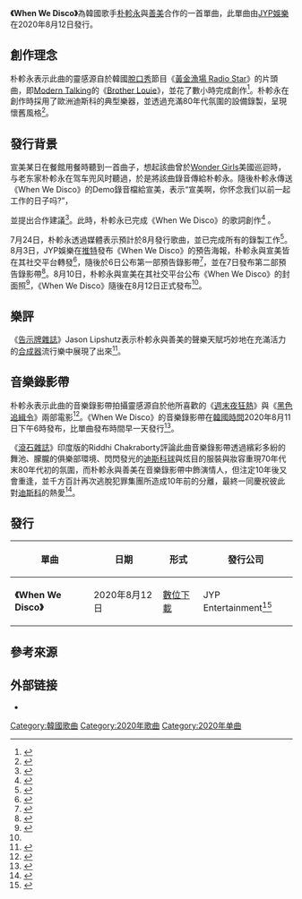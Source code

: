 {{noteTA|G1=IT}}
{{Infobox single
| Name = When We Disco
| Cover = When We Disco.jpg
| Caption = 
| Artist = [[善美|善美]]、[[朴軫永|朴軫永]]
| Album = 
| Released = 2020年8月12日
| Format = [[數位音樂下載|數位音樂下載]]
| Genre = {{le|歐洲迪斯科|Euro disco}}、復古風格
| Length = 3:44
| Label = JYP Entertainment
| Writer = 朴軫永
| Producer = 
| Chronology = [[朴軫永|朴軫永]] 韓文單曲
| Last single =  Fever <br />(2019)
| This single = '''When We Disco'''<br />(2020)
| Next single = 
| Misc =
{{Extra chronology 
| Artist =  [[善美|善美]] 韓文單曲
| Type = single
| Last single = [[紫光夜|紫光夜]]<br />(2020)
| This single = '''When We Disco'''<br />(2020)
| Next single =
}}
}}
'''《When We Disco》'''為韓國歌手[[朴軫永|朴軫永]]與[[善美|善美]]合作的一首單曲，此單曲由[[JYP娛樂|JYP娛樂]]在2020年8月12日發行。
==創作理念==
朴軫永表示此曲的靈感源自於韓國[[脫口秀|脫口秀]]節目《[[黃金漁場_Radio_Star|黃金漁場 Radio Star]]》的片頭曲，即[[Modern_Talking|Modern Talking]]的《[[Brother_Louie|Brother Louie]]》，並花了數小時完成創作<ref>{{cite news|last1=Lee|first1=Seung-hoon|title=박진영X선미, 오늘(11일) 'When We Disco' MV 선공개..여름 더위 날릴 디스코[공식]|url=http://news.chosun.com/site/data/html_dir/2020/08/11/2020081100518.html|accessdate=2020-08-13|publisher=News Chosun|date=2020-08-11|language=ko}}</ref>。朴軫永在創作時採用了歐洲迪斯科的典型樂器，並透過充滿80年代氛圍的設備錄製，呈現懷舊風格<ref>{{cite web|last1=Hwang|first1=Ji-young|url=https://channels.vlive.tv/EBF267/celeb/0.16421612?boardId=621|date=2020-08-11|work=JTBC Plus|publisher=V Live|title=Park Jin Young reveals series of retro photos with Sunmi in new song's MV|accessdate=2020-08-13}}</ref>。

==發行背景==
宣美某日在餐館用餐時聽到一首曲子，想起該曲曾於[[Wonder_Girls|Wonder Girls]]美國巡迴時，与老东家朴軫永在驾车兜风时聽過，於是將該曲錄音傳給朴軫永。隨後朴軫永傳送《When We Disco》的Demo錄音檔給宣美，表示“宣美啊，你怀念我们以前一起工作的日子吗?”，

並提出合作建議<ref name="osen">{{cite news|last1=Kim|first1=Soo-hyung|title="구원파 해명→신곡 듀엣까지" 박진영·선미·김형석 '라스'서 #사제케미# 터졌다 [종합]|url=https://entertain.naver.com/now/read?oid=109&aid=0004256194|accessdate=2020-08-13|publisher=Osen|date=2020-08-13|language=ko|archive-date=2020-11-03|archive-url=https://web.archive.org/web/20201103040121/https://entertain.naver.com/now/read?oid=109&aid=0004256194}}</ref>。此時，朴軫永已完成《When We Disco》的歌詞創作<ref name="kjd">{{cite web|last=Yoon|first=So-yeon|url=https://koreajoongangdaily.joins.com/2020/08/03/entertainment/kpop/JYP-Park-Jinyoung-Sunmi/20200803171900533.html?detailWord=|title=Park Jin-young to drop a duet with singer Sunmi on Aug. 12|date=2020-08-03|website=Korea JoongAng Daily|accessdate=2020-08-13|archive-date=2021-05-17|archive-url=https://web.archive.org/web/20210517075915/https://koreajoongangdaily.joins.com/2020/08/03/entertainment/kpop/JYP-Park-Jinyoung-Sunmi/20200803171900533.html?detailWord=}}</ref> 。

7月24日，朴軫永透過媒體表示預計於8月發行歌曲，並已完成所有的錄製工作<ref>{{cite news|last1=Sohn|first1=Paul|title=박진영, 8월 가수로 컴백···앨범 작업 막바지|url=https://entertain.naver.com/now/read?oid=144&aid=0000682486|accessdate=2020-08-14|publisher=Sports Khan|date=2020-07-24|language=ko}}</ref>。8月3日，JYP娛樂在[[推特|推特]]發布《When We Disco》的預告海報，朴軫永與宣美皆在其社交平台轉發<ref>{{cite web|last=Dong|first=Sun-hwa|url=https://www.koreatimes.co.kr/www/art/2020/08/732_293799.html|title=JYP's Park Jin-young to release single featuring Sunmi|date=2020-08-03|website=The Korea Times|accessdate=2020-08-13|archive-date=2021-01-27|archive-url=https://web.archive.org/web/20210127183402/http://www.koreatimes.co.kr/www/art/2020/08/732_293799.html}}</ref>，隨後於6日公布第一部預告錄影帶<ref>{{cite news|last1=Lee|first1=Seung-hoon|title="운명 맞죠?"..박진영, 'When We Disco' 완성→선미 연락 고백 '컴백 기대' [★SHOT!]|url=http://news.chosun.com/site/data/html_dir/2020/08/06/2020080604530.html|accessdate=2020-08-14|publisher=Osen|date=2020-08-06|language=ko}}</ref>，並在7日發布第二部預告錄影帶<ref>{{cite news|last1=Kim|first1=Soo-young|title=박진영, 선미 손 잡고 디스코 열풍 일으킬까…'웬 위 디스코' 호흡 기대|url=https://www.hankyung.com/entertainment/article/202008072955H|accessdate=2020-08-14|publisher=Hankyung|date=2020-08-07|language=ko}}</ref>。8月10日，朴軫永與宣美在其社交平台公布《When We Disco》的封面照<ref>{{cite news|last1=Ji|first1=Min-kyung|title=박진영, 신곡 'When We Disco' 가사 공개.."골반이란 말 쓰게 될 줄 몰라"|url=http://news.chosun.com/site/data/html_dir/2020/08/10/2020081001511.html|accessdate=2020-08-14|publisher=Osen|date=2020-08-10|language=ko}}</ref>，《When We Disco》隨後在8月12日正式發布<ref name="kjd" />。

==樂評==
《[[告示牌_(雜誌)|告示牌雜誌]]》Jason Lipshutz表示朴軫永與善美的聲樂天賦巧妙地在充滿活力的[[合成器|合成器]]流行樂中展現了出來<ref>{{cite web|last=Lipshutz|first=Jason|url=https://www.billboard.com/articles/columns/pop/9433993/k-pop-huge-month-analysis-bts-blackpink-superm|title=7 Things to Know About K-Pop’s Huge Month: BTS, Blackpink, SuperM & More|date=2020-08-13|website=[[告示牌_(雜誌)|告示牌雜誌]]|accessdate=2020-08-14|archive-date=2021-07-15|archive-url=https://web.archive.org/web/20210715145633/https://www.billboard.com/articles/columns/pop/9433993/k-pop-huge-month-analysis-bts-blackpink-superm}}</ref>。

==音樂錄影帶==
朴軫永表示此曲的音樂錄影帶拍攝靈感源自於他所喜歡的《[[週末夜狂熱|週末夜狂熱]]》與《[[黑色追緝令|黑色追緝令]]》兩部電影<ref>{{cite news|last1=Park|first1=Jung-sun|title=박진영, 선미와 디스코 열풍 이끈다 '웬 위 디스코'|url=http://isplus.live.joins.com/news/article/article.asp?total_id=23843192|accessdate=2020-08-07|publisher=Is Plus|date=2020-08-13|language=ko}}</ref>。《When We Disco》的音樂錄影帶在[[韓國時間|韓國時間]]2020年8月11日下午6時發布，比單曲發布時間早一天發行<ref>{{cite news|last1=Kim|first1=Soo-young|title=박진영, 선미 손 잡고 디스코 열풍 일으킬까…'웬 위 디스코' 호흡 기대|url=https://www.hankyung.com/entertainment/article/202008072955H|accessdate=2020-08-07|publisher=Hankyung|date=2020-08-13|language=ko}}</ref>。

《[[滾石_(雜誌)|滾石雜誌]]》印度版的Riddhi Chakraborty評論此曲音樂錄影帶透過繽彩多紛的舞池、朦朧的俱樂部環境、閃閃發光的[[迪斯科球|迪斯科球]]與炫目的服裝與妝容重現70年代末80年代初的氛圍，而朴軫永與善美在音樂錄影帶中飾演情人，但注定10年後又會重逢，並千方百計再次逃脫犯罪集團所造成10年前的分離，最終一同慶祝彼此對[[迪斯科|迪斯科]]的熱愛<ref>{{cite web|last=Chakraborty|first=Riddhi|url=https://rollingstoneindia.com/watch-j-y-park-and-sunmi-get-retro-on-when-we-disco/|title=Watch J.Y. Park and Sunmi Get Retro On ‘When We Disco’|date=2020-08-12|website=[[滾石_(雜誌)|滾石雜誌]]|accessdate=2020-08-13|archive-date=2021-06-13|archive-url=https://web.archive.org/web/20210613154125/https://rollingstoneindia.com/watch-j-y-park-and-sunmi-get-retro-on-when-we-disco/}}</ref>。

==發行==
{| class="wikitable plainrowheaders"
|-
! scope="col"| 單曲 !! 日期 !! 形式 !! 發行公司
|-
| scope="row" rowspan="1"|'''《When We Disco》'''
| scope="row" rowspan="1"|2020年8月12日
| scope="row" rowspan="1"|[[數位音樂下載|數位下載]]
| scope="row" rowspan="1"|JYP Entertainment<ref>{{cite web|url=https://music.naver.com/album/index.nhn?albumId=4780824|title=J.Y ParkJ.Y Park duet with SUNMI SINGLE `When We Disco`|publisher=[[NAVER|Naver Music]]|accessdate=2020-08-15}}</ref>
|}

==參考來源==
{{reflist|2}}

==外部链接==
* {{youtube|zrsBjYukE8s|《When We Disco》正式音乐录影带}}
{{Sunmi}}

[[Category:韓國歌曲|Category:韓國歌曲]]
[[Category:2020年歌曲|Category:2020年歌曲]]
[[Category:2020年单曲|Category:2020年单曲]]
{{portal bar|大韓民國|音樂|韩国流行音乐}}